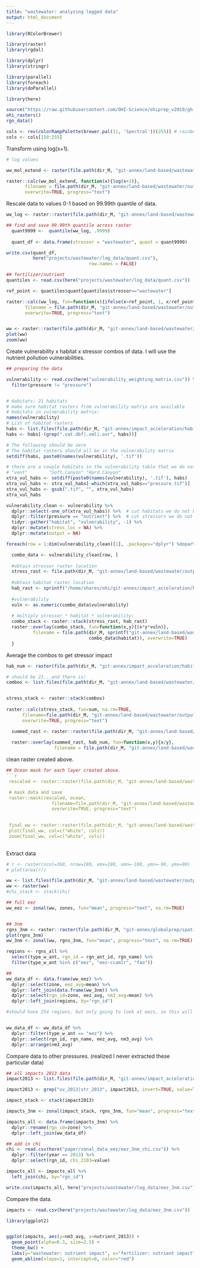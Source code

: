 ```yaml
---
title: "wastewater: analyzing logged data"
output: html_document
---
```


```r

library(RColorBrewer)

library(raster)
library(rgdal)

library(dplyr)
library(stringr)

library(parallel)
library(foreach)
library(doParallel)

library(here)

source("https://raw.githubusercontent.com/OHI-Science/ohiprep_v2019/gh-pages/workflow/R/common.R")
ohi_rasters()
rgn_data()

cols <- rev(colorRampPalette(brewer.pal(11, 'Spectral'))(255)) # rainbow color scheme
cols <- cols[150:255]

```


Transform using log(x+1).
```r
# log values

ww_mol_extend <- raster(file.path(dir_M, "git-annex/land-based/wastewater/output/stressor/global_effluent_2015_all_raw_mol_nonegs_clean.tif"))

raster::calc(ww_mol_extend, function(x){log(x+1)}, 
       filename = file.path(dir_M, "git-annex/land-based/wastewater/output/log_data/stressor/global_effluent_2015_all_raw_mol_log.tif"), 
       overwrite=TRUE, progress="text")


```

Rescale data to values 0-1 based on 99.99th quantile of data.

```r

ww_log <- raster::raster(file.path(dir_M, "git-annex/land-based/wastewater/output/log_data/stressor/global_effluent_2015_all_raw_mol_log.tif"))

## find and save 99.99th quantile across raster
  quant9999 <-  quantile(ww_log, .9999)
  
  quant_df <- data.frame(stressor = "wastewater", quant = quant9999)

write.csv(quant_df, 
          here("projects/wastewater/log_data/quant.csv"),
                               row.names = FALSE)

## fertilizer/nutrient
quantiles <- read.csv(here("projects/wastewater/log_data/quant.csv"))

ref_point <- quantiles$quant[quantiles$stressor=="wastewater"]

raster::calc(ww_log, fun=function(x){ifelse(x>ref_point, 1, x/ref_point)},
       filename = file.path(dir_M, "git-annex/land-based/wastewater/output/log_data/stressor/global_effluent_2015_mol_log_rescaled.tif"), 
       overwrite=TRUE, progress="text")


ww <- raster::raster(file.path(dir_M, "git-annex/land-based/wastewater/output/log_data/stressor/global_effluent_2015_mol_log_rescaled.tif"))
plot(ww)
zoom(ww)
```

Create vulnerability x habitat x stressor combos of data.  I will use the nutrient pollution vulnerabilities.

```r

## preparing the data

vulnerability <- read.csv(here("vulnerability_weighting_matrix.csv")) %>%
  filter(pressure != "pressure")


# Habitats: 21 habitats
# make sure habitat rasters from vulnerability matrix are available
# Habitats in vulnerability matrix:
names(vulnerability)
# List of habitat rasters
habs <- list.files(file.path(dir_M, "git-annex/impact_acceleration/habitats"))
habs <- habs[-(grep(".vat.dbf|.xml|.ovr", habs))]

# The following should be zero
# The habitat rasters should all be in the vulnerability matrix
setdiff(habs, paste0(names(vulnerability), '.tif'))

# there are a couple habitats in the vulnerability table that we do not have raster habitat data for:
# "vent"        "Soft.Canyon" "Hard.Canyon"
xtra_vul_habs <- setdiff(paste0(names(vulnerability), '.tif'), habs) 
xtra_vul_habs <- xtra_vul_habs[-which(xtra_vul_habs=="pressure.tif")]
xtra_vul_habs <- gsub(".tif", "", xtra_vul_habs)
xtra_vul_habs

vulnerability_clean <- vulnerability %>%
  dplyr::select(-one_of(xtra_vul_habs)) %>%  # cut habitats we do not have raster data for
  dplyr::filter(pressure == "nutrient") %>%  # cut stressors we do not have raster data for
  tidyr::gather("habitat", "vulnerability", -1) %>%
  dplyr::mutate(stress_loc = NA) %>%
  dplyr::mutate(output = NA)

```


```r

foreach(row = 1:dim(vulnerability_clean)[1], .packages="dplyr") %dopar%{ # row=1

  combo_data <- vulnerability_clean[row, ]
  
  #obtain stressor raster location
  stress_rast <- file.path(dir_M, "git-annex/land-based/wastewater/output/log_data/stressor/global_effluent_2015_mol_log_rescaled.tif")
  
  #obtain habitat raster location
  hab_rast <- sprintf("/home/shares/ohi/git-annex/impact_acceleration/habitats/%s.tif", combo_data$habitat)
  
  #vulnerability
  vuln <- as.numeric(combo_data$vulnerability)
  
  # multiply stressor * habitat * vulnerability:
  combo_stack <- raster::stack(stress_rast, hab_rast)
  raster::overlay(combo_stack, fun=function(x,y){(x*y*vuln)}, 
          filename = file.path(dir_M, sprintf("git-annex/land-based/wastewater/output/log_data/hab_stressor_combo/global-effluent__%s__2015.tif", 
                               combo_data$habitat)), overwrite=TRUE)
  }


```

Average the combos to get stressor impact

```r

hab_num <- raster(file.path(dir_M, "git-annex/impact_acceleration/habitat_number/habitat_num.tif"))

# should be 21...and there is!
combos <- list.files(file.path(dir_M, "git-annex/land-based/wastewater/output/log_data/hab_stressor_combo"), full=TRUE)


stress_stack <- raster::stack(combos)
  
raster::calc(stress_stack, fun=sum, na.rm=TRUE,
      filename=file.path(dir_M, "git-annex/land-based/wastewater/output/log_data/tmp/summed_raster_global-effluent_2015.tif"), 
      overwrite=TRUE, progress="text")

  summed_rast <- raster::raster(file.path(dir_M, "git-annex/land-based/wastewater/output/log_data/tmp/summed_raster_global-effluent_2015.tif"))
  
  raster::overlay(summed_rast, hab_num, fun=function(x,y){x/y}, 
                  filename = file.path(dir_M, "git-annex/land-based/wastewater/output/log_data/tmp/summed_raster_global-effluent_2015_rescaled.tif"), overwrite=TRUE, progress="text")


```

clean raster created above. 
```r

## Ocean mask for each layer created above.
```r

 rescaled <- raster::raster(file.path(dir_M, "git-annex/land-based/wastewater/output/log_data/tmp/summed_raster_global-effluent_2015_rescaled.tif"))

 # mask data and save
 raster::mask(rescaled, ocean,
                 filename=file.path(dir_M, "git-annex/land-based/wastewater/output/log_data/stressor_impact/global-effluent_2015.tif"),
                 overwrite=TRUE, progress="text")
 

 final_ww <- raster::raster(file.path(dir_M, "git-annex/land-based/wastewater/output/log_data/stressor_impact/global-effluent_2015.tif"))
 plot(final_ww, col=c("white", cols))
 zoom(final_ww, col=c("white", cols))
 
```

Extract data

```r
# r <- raster(ncol=360, nrow=180, xmx=180, xmn=-180, ymn=-90, ymx=90)
# plot(area(r))

ww <- list.files(file.path(dir_M, "git-annex/land-based/wastewater/output/log_data/stressor_impact"), full=TRUE)
ww <- raster(ww)
#chi_stack <- stack(chi)

## full eez
ww_eez <- zonal(ww, zones, fun="mean", progress="text", na.rm=TRUE)


## 3nm
rgns_3nm <- raster::raster(file.path(dir_M, "git-annex/globalprep/spatial/v2018/rgns_3nm_offshore_mol.tif"))
plot(rgns_3nm)
ww_3nm <- zonal(ww, rgns_3nm, fun="mean", progress="text", na.rm=TRUE)

regions <- rgns_all %>%
  select(type_w_ant, rgn_id = rgn_ant_id, rgn_name) %>%
  filter(type_w_ant %in% c("eez", "eez-ccamlr", "fao"))

##
ww_data_df <- data.frame(ww_eez) %>%
  dplyr::select(zone, eez_avg=mean) %>%
  dplyr::left_join(data.frame(ww_3nm)) %>%
  dplyr::select(rgn_id=zone, eez_avg, nm3_avg=mean) %>%
  dplyr::left_join(regions, by="rgn_id")

#should have 254 regions, but only going to look at eezs, so this will end up as 220 regions


ww_data_df <- ww_data_df %>%
  dplyr::filter(type_w_ant == "eez") %>%
  dplyr::select(rgn_id, rgn_name, eez_avg, nm3_avg) %>%
  dplyr::arrange(nm3_avg)


```


Compare data to other pressures.
(realized I never extracted these particular data)
```r

## all impacts 2013 data
impact2013 <- list.files(file.path(dir_M, "git-annex/impact_acceleration/impact/stressor_impact"), pattern="2013", full.names=TRUE)

impact2013 <- grep("uv_2013|str_2013", impact2013, invert=TRUE, value=TRUE)

impact_stack <- stack(impact2013)

impacts_3nm <- zonal(impact_stack, rgns_3nm, fun="mean", progress="text", na.rm=TRUE) %>%

impacts_all <- data.frame(impacts_3nm) %>%
  dplyr::rename(rgn_id=zone) %>%
  dplyr::left_join(ww_data_df)

## add in chi
chi <- read.csv(here("paper/zonal_data_eez/eez_3nm_chi.csv")) %>%
  dplyr::filter(year == 2013) %>%
  dplyr::select(rgn_id, chi_2103=value)

impacts_all <- impacts_all %>%
  left_join(chi, by="rgn_id")

write.csv(impacts_all, here("projects/wastewater/log_data/eez_3nm.csv"), row.names=FALSE)

```


Compare the data.
```r

impacts <- read.csv(here("projects/wastewater/log_data/eez_3nm.csv"))

library(ggplot2)


ggplot(impacts, aes(y=nm3_avg, x=nutrient_2013)) +
  geom_point(alpha=0.3, size=2.5) +
  theme_bw() + 
  labs(y="wastewater: nutrient impact", x="fertilizer: nutrient impact") +
  geom_abline(slope=1, intercept=0, color="red")

```